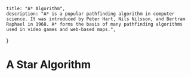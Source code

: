 

    title: "A* Algorithm",
    description: "A* is a popular pathfinding algorithm in computer science. It was introduced by Peter Hart, Nils Nilsson, and Bertram Raphael in 1968. A* forms the basis of many pathfinding algorithms used in video games and web-based maps.",
}


# A Star Algorithm
<AStarComponent />
